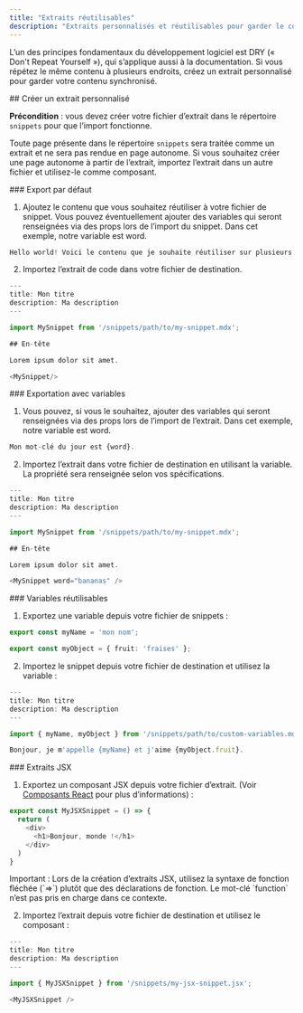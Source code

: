 ```yaml
---
title: "Extraits réutilisables"
description: "Extraits personnalisés et réutilisables pour garder le contenu synchronisé"
---
```


L’un des principes fondamentaux du développement logiciel est DRY (« Don&#39;t Repeat Yourself »), qui s’applique aussi à la documentation. Si vous répétez le même contenu à plusieurs endroits, créez un extrait personnalisé pour garder votre contenu synchronisé.

<div id="creating-a-custom-snippet">
  ## Créer un extrait personnalisé
</div>

**Précondition** : vous devez créer votre fichier d’extrait dans le répertoire `snippets` pour que l’import fonctionne.

Toute page présente dans le répertoire `snippets` sera traitée comme un extrait et ne sera pas
rendue en page autonome. Si vous souhaitez créer une page autonome
à partir de l’extrait, importez l’extrait dans un autre fichier et utilisez-le comme
composant.

<div id="default-export">
  ### Export par défaut
</div>

1. Ajoutez le contenu que vous souhaitez réutiliser à votre fichier de snippet. Vous pouvez éventuellement ajouter des variables qui seront renseignées via des props
   lors de l’import du snippet. Dans cet exemple, notre variable est word.

```typescript snippets/my-snippet.mdx
Hello world! Voici le contenu que je souhaite réutiliser sur plusieurs pages. 
```

2. Importez l’extrait de code dans votre fichier de destination.

```typescript destination-file.mdx
---
title: Mon titre
description: Ma description
---

import MySnippet from '/snippets/path/to/my-snippet.mdx';

## En-tête

Lorem ipsum dolor sit amet.

<MySnippet/>

```

<div id="exporting-with-variables">
  ### Exportation avec variables
</div>

1. Vous pouvez, si vous le souhaitez, ajouter des variables qui seront renseignées via des props lors de l’import de l’extrait. Dans cet exemple, notre variable est word.

```typescript snippets/my-snippet.mdx
Mon mot-clé du jour est {word}.
```

2. Importez l’extrait dans votre fichier de destination en utilisant la variable. La propriété sera renseignée selon vos spécifications.

```typescript destination-file.mdx
---
title: Mon titre
description: Ma description
---

import MySnippet from '/snippets/path/to/my-snippet.mdx';

## En-tête

Lorem ipsum dolor sit amet.

<MySnippet word="bananas" />

```

<div id="reusable-variables">
  ### Variables réutilisables
</div>

1. Exportez une variable depuis votre fichier de snippets :

```typescript snippets/path/to/custom-variables.mdx
export const myName = 'mon nom';

export const myObject = { fruit: 'fraises' };
```

2. Importez le snippet depuis votre fichier de destination et utilisez la variable :

```typescript destination-file.mdx
---
title: Mon titre
description: Ma description
---

import { myName, myObject } from '/snippets/path/to/custom-variables.mdx';

Bonjour, je m'appelle {myName} et j'aime {myObject.fruit}.
```

<div id="jsx-snippets">
  ### Extraits JSX
</div>

1. Exportez un composant JSX depuis votre fichier d’extrait. (Voir [Composants React](/fr/customize/react-components) pour plus d’informations) :

```js icon=square-js snippets/my-jsx-snippet.jsx
export const MyJSXSnippet = () => {
  return (
    <div>
      <h1>Bonjour, monde !</h1>
    </div>
  )
}
```

<Note>
  Important : Lors de la création d’extraits JSX, utilisez la syntaxe de fonction fléchée (`=>`) plutôt que des déclarations de fonction. Le mot-clé `function` n’est pas pris en charge dans ce contexte.
</Note>

2. Importez l’extrait depuis votre fichier de destination et utilisez le composant :

```typescript destination-file.mdx
---
title: Mon titre
description: Ma description
---

import { MyJSXSnippet } from '/snippets/my-jsx-snippet.jsx';

<MyJSXSnippet />
```
